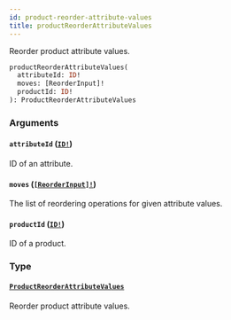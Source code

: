 ```yaml
---
id: product-reorder-attribute-values
title: productReorderAttributeValues
---
```


Reorder product attribute values.

```graphql
productReorderAttributeValues(
  attributeId: ID!
  moves: [ReorderInput]!
  productId: ID!
): ProductReorderAttributeValues

```

### Arguments

#### `attributeId` ([`ID!`](/docs/developer/api-reference/scalars/id))

ID of an attribute.

#### `moves` ([`[ReorderInput]!`](/docs/developer/api-reference/inputs/reorder-input))

The list of reordering operations for given attribute values.

#### `productId` ([`ID!`](/docs/developer/api-reference/scalars/id))

ID of a product.

### Type

#### [`ProductReorderAttributeValues`](/docs/developer/api-reference/objects/product-reorder-attribute-values)

Reorder product attribute values.
